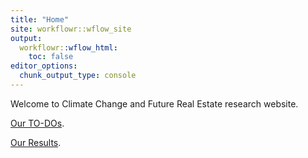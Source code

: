 ```yaml
---
title: "Home"
site: workflowr::wflow_site
output:
  workflowr::wflow_html:
    toc: false
editor_options:
  chunk_output_type: console
---
```


Welcome to Climate Change and Future Real Estate research website.

[Our TO-DOs](meeting_notes.html). 

[Our Results](meeting_notes.html). 